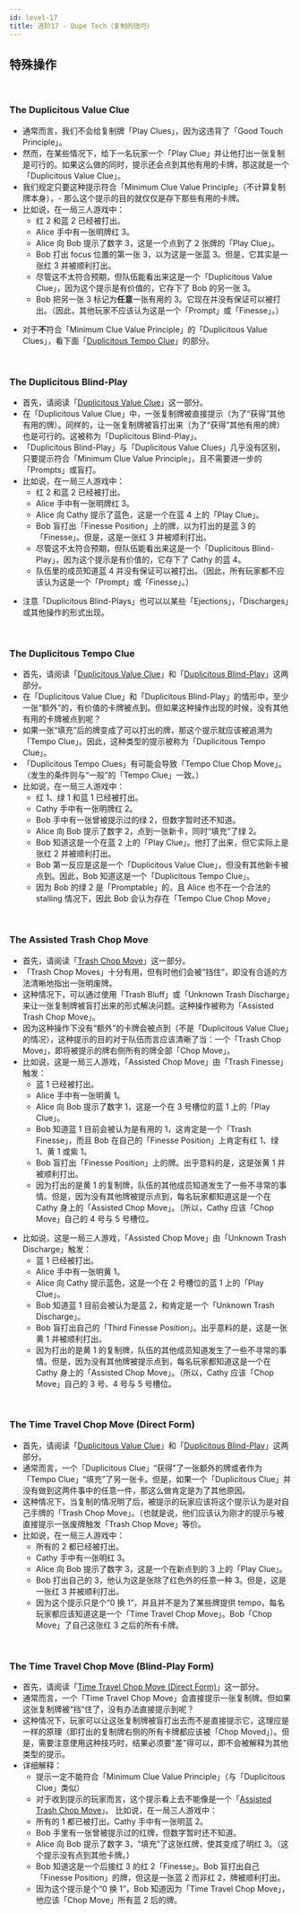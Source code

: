 ```yaml
---
id: level-17
title: 进阶17 - Dupe Tech（复制的技巧）
---
```



## 特殊操作

<br />

### The Duplicitous Value Clue

- 通常而言，我们不会给复制牌「Play Clues」，因为这违背了「Good Touch Principle」。
- 然而，在某些情况下，给下一名玩家一个「Play Clue」并让他打出一张复制是可行的。如果这么做的同时，提示还会点到其他有用的卡牌，那这就是一个「Duplicitous Value Clue」。
- 我们规定只要这种提示符合「Minimum Clue Value Principle」（不计算复制牌本身），- 那么这个提示的目的就仅仅是存下那些有用的卡牌。
- 比如说，在一局三人游戏中：
  - 红 2 和蓝 2 已经被打出。
  - Alice 手中有一张明牌红 3。
  - Alice 向 Bob 提示了数字 3，这是一个点到了 2 张牌的「Play Clue」。
  - Bob 打出 focus 位置的第一张 3，以为这是一张蓝 3。但是，它其实是一张红 3 并被顺利打出。
  - 尽管这不太符合预期，但队伍能看出来这是一个「Duplicitous Value Clue」，因为这个提示是有价值的，它存下了 Bob 的另一张 3。
  - Bob 把另一张 3 标记为**任意**一张有用的 3。它现在并没有保证可以被打出。（因此，其他玩家不应该认为这是一个「Prompt」或「Finesse」。）

<DuplicitousValueClue />

- 对于**不**符合「Minimum Clue Value Principle」的「Duplicitous Value Clues」，看下面「[Duplicitous Tempo Clue](#the-duplicitous-tempo-clue)」的部分。

<br />

### The Duplicitous Blind-Play

- 首先，请阅读「[Duplicitous Value Clue](#the-duplicitous-value-clue)」这一部分。
- 在「Duplicitous Value Clue」中，一张复制牌被直接提示（为了“获得”其他有用的牌）。同样的，让一张复制牌被盲打出来（为了“获得”其他有用的牌）也是可行的。这被称为「Duplicitous Blind-Play」。
- 「Duplicitous Blind-Play」与「Duplicitous Value Clues」几乎没有区别，只要提示符合「Minimum Clue Value Principle」，且不需要进一步的「Prompts」或盲打。
- 比如说，在一局三人游戏中：
  - 红 2 和蓝 2 已经被打出。
  - Alice 手中有一张明牌红 3。
  - Alice 向 Cathy 提示了蓝色，这是一个在蓝 4 上的「Play Clue」。
  - Bob 盲打出「Finesse Position」上的牌，以为打出的是蓝 3 的「Finesse」。但是，这是一张红 3 并被顺利打出。
  - 尽管这不太符合预期，但队伍能看出来这是一个「Duplicitous Blind-Play」，因为这个提示是有价值的，它存下了 Cathy 的蓝 4。
  - 队伍里的成员知道蓝 4 并没有保证可以被打出。（因此，所有玩家都不应该认为这是一个「Prompt」或「Finesse」。）

<DuplicitousBlindPlay />

- 注意「Duplicitous Blind-Plays」也可以以某些「Ejections」，「Discharges」或其他操作的形式出现。

<br />

### The Duplicitous Tempo Clue

- 首先，请阅读「[Duplicitous Value Clue](#the-duplicitous-value-clue)」和「[Duplicitous Blind-Play](#the-duplicitous-blind-play)」这两部分。
- 在「Duplicitous Value Clue」和「Duplicitous Blind-Play」的情形中，至少一张“额外”的，有价值的卡牌被点到。但如果这种操作出现的时候，没有其他有用的卡牌被点到呢？
- 如果一张“填充”后的牌变成了可以打出的牌，那这个提示就应该被追溯为「Tempo Clue」。因此，这种类型的提示被称为「Duplicitous Tempo Clue」。
- 「Duplicitous Tempo Clues」有可能会导致「Tempo Clue Chop Move」。（发生的条件则与“一般”的「Tempo Clue」一致。）
- 比如说，在一局三人游戏中：
  - 红 1、绿 1 和蓝 1 已经被打出。
  - Cathy 手中有一张明牌红 2。
  - Bob 手中有一张曾被提示过的绿 2，但数字暂时还不知道。
  - Alice 向 Bob 提示了数字 2，点到一张新卡，同时“填充”了绿 2。
  - Bob 知道这是一个在蓝 2 上的「Play Clue」。他打了出来，但它实际上是张红 2 并被顺利打出。
  - Bob 第一反应是这是一个「Duplicitous Value Clue」，但没有其他新卡被点到。因此，Bob 知道这是一个「Duplicitous Tempo Clue」。
  - 因为 Bob 的绿 2 是「Promptable」的，且 Alice 也不在一个合法的 stalling 情况下，因此 Bob 会认为存在「Tempo Clue Chop Move」

<DuplicitousTempoClue />

<br />

### The Assisted Trash Chop Move

- 首先，请阅读「[Trash Chop Move](level-4.mdx#the-trash-chop-move)」这一部分。
- 「Trash Chop Moves」十分有用，但有时他们会被“挡住”，即没有合适的方法清晰地指出一张明废牌。
- 这种情况下，可以通过使用「Trash Bluff」或「Unknown Trash Discharge」来让一张复制牌被盲打出来的形式解决问题。这种操作被称为「Assisted Trash Chop Move」。
- 因为这种操作下没有“额外”的卡牌会被点到（不是「Duplicitous Value Clue」的情况），这种提示的目的对于队伍而言应该清晰了当：一个「Trash Chop Move」，即将被提示的牌右侧所有的牌全部「Chop Move」。
- 比如说，这是一局三人游戏，「Assisted Chop Move」由「Trash Finesse」触发：
  - 蓝 1 已经被打出。
  - Alice 手中有一张明黄 1。
  - Alice 向 Bob 提示了数字 1，这是一个在 3 号槽位的蓝 1 上的「Play Clue」。
  - Bob 知道蓝 1 目前会被认为是有用的 1，这肯定是一个「Trash Finesse」，而且 Bob 在自己的「Finesse Position」上肯定有红 1、绿 1、黄 1 或紫 1。
  - Bob 盲打出「Finesse Position」上的牌。出乎意料的是，这是张黄 1 并被顺利打出。
  - 因为打出的是黄 1 的复制牌，队伍的其他成员知道发生了一些不寻常的事情。但是，因为没有其他牌被提示点到，每名玩家都知道这是一个在 Cathy 身上的「Assisted Chop Move」。（所以，Cathy 应该「Chop Move」自己的 4 号与 5 号槽位。

<AssistedTrashChopMoveTrashFinesse />

- 比如说，这是一局三人游戏，「Assisted Chop Move」由「Unknown Trash Discharge」触发：
  - 蓝 1 已经被打出。
  - Alice 手中有一张明黄 1。
  - Alice 向 Cathy 提示蓝色，这是一个在 2 号槽位的蓝 1 上的「Play Clue」。
  - Bob 知道蓝 1 目前会被认为是蓝 2，和肯定是一个「Unknown Trash Discharge」。
  - Bob 盲打出自己的「Third Finesse Position」。出乎意料的是，这是一张黄 1 并被顺利打出。
  - 因为打出的是黄 1 的复制牌，队伍的其他成员知道发生了一些不寻常的事情。但是，因为没有其他牌被提示点到，每名玩家都知道这是一个在 Cathy 身上的「Assisted Chop Move」。（所以，Cathy 应该「Chop Move」自己的 3 号、4 号与 5 号槽位。

<AssistedTrashChopMoveUTD />

<br />

### The Time Travel Chop Move (Direct Form)

- 首先，请阅读「[Duplicitous Value Clue](#the-duplicitous-value-clue)」和「[Duplicitous Blind-Play](#the-duplicitous-blind-play)」这两部分。
- 通常而言，一个「Duplicitous Clue」“获得”了一张额外的牌或者作为「Tempo Clue」“填充”了另一张卡。但是，如果一个「Duplicitous Clue」并没有做到这两件事中的任意一件，那这么做肯定是为了其他原因。
- 这种情况下，当复制的情况明了后，被提示的玩家应该将这个提示认为是对自己手牌的「Trash Chop Move」。（也就是说，他们应该认为刚才的提示与被直接提示一张废牌触发「Trash Chop Move」等价。
- 比如说，在一局三人游戏中：
  - 所有的 2 都已经被打出。
  - Cathy 手中有一张明红 3。
  - Alice 向 Bob 提示了数字 3，这是一个在新点到的 3 上的「Play Clue」。
  - Bob 打出自己的 3，他认为这是张除了红色外的任意一种 3。但是，这是一张红 3 并被顺利打出。
  - 因为这个提示只是个“0 换 1”，并且并不是为了某些牌提供 tempo，每名玩家都应该知道这是一个「Time Travel Chop Move」。Bob「Chop Move」了自己这张红 3 之后的所有卡牌。

<TimeTravelChopMoveDirect />

<br />

### The Time Travel Chop Move (Blind-Play Form)

- 首先，请阅读「[Time Travel Chop Move (Direct Form)](#the-time-travel-chop-move-direct-form)」这一部分。
- 通常而言，一个「Time Travel Chop Move」会直接提示一张复制牌。但如果这张复制牌被“挡”住了，没有办法直接提示到呢？
- 这种情况下，玩家可以让这张复制牌被盲打出去而不是直接提示它，这理应是一样的原理（即打出的复制牌右侧的所有卡牌都应该被「Chop Moved」）。但是，需要注意使用这种技巧时，结果必须要“差”得可以，即不会被解释为其他类型的提示。
- 详细解释：
  - 提示一定不能符合「Minimum Clue Value Principle」（与「Duplicitous Clue」类似）
  - 对于收到提示的玩家而言，这个提示看上去不能像是一个「[Assisted Trash Chop Move](#the-assisted-trash-chop-move)」。
    比如说，在一局三人游戏中：
  - 所有的 1 都已被打出。Cathy 手中有一张明蓝 2。
  - Bob 手里有一张曾被提示过的红牌，但数字暂时还不知道。
  - Alice 向 Bob 提示了数字 3，“填充”了这张红牌，使其变成了明红 3。（这个提示没有点到其他卡牌。）
  - Bob 知道这是一个后接红 3 的红 2「Finesse」。Bob 盲打出自己「Finesse Position」的牌，但这是一张蓝 2 而非红 2，牌被顺利打出。
  - 因为这个提示是个“0 换 1”，Bob 知道因为「Time Travel Chop Move」，他应该「Chop Move」所有蓝 2 后的牌。

<TimeTravelChopMoveBlind />
